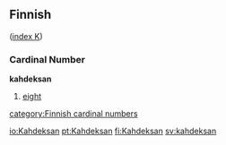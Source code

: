 ==Finnish==
([[Wiktionary:Finnish_index_k|index K]])

===Cardinal Number===
'''kahdeksan'''
#[[eight]]

[[category:Finnish cardinal numbers]]

[[io:Kahdeksan]]
[[pt:Kahdeksan]]
[[fi:Kahdeksan]]
[[sv:kahdeksan]]